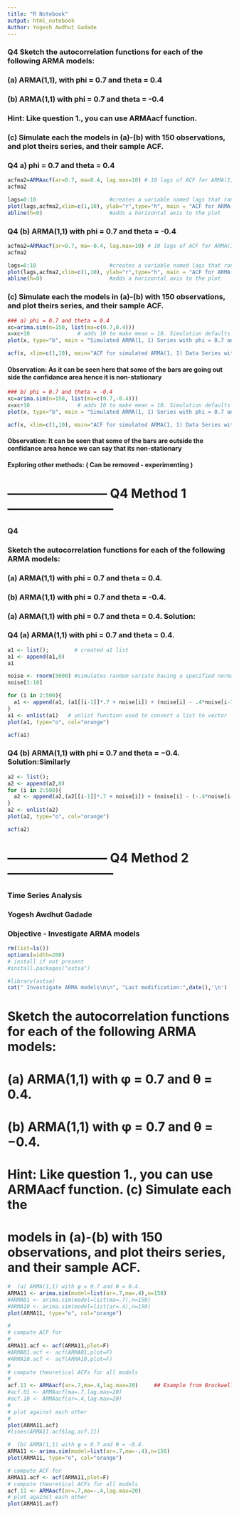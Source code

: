 ```yaml
---
title: "R Notebook"
output: html_notebook
Author: Yogesh Awdhut Gadade
---
```

### Q4 Sketch the autocorrelation functions for each of the following ARMA models:
### (a) ARMA(1,1), with phi = 0.7 and theta = 0.4
### (b) ARMA(1,1) with phi = 0.7 and theta = -0.4
### Hint: Like question 1., you can use ARMAacf function.

### (c) Simulate each the models in (a)-(b) with 150 observations, and plot theirs series, and their sample ACF.

### Q4 a)  phi = 0.7 and theta = 0.4

```r
acfma2=ARMAacf(ar=0.7, ma=0.4, lag.max=10) # 10 lags of ACF for ARMA(1, 1) with phi = 0.7 and theta = 0.4
acfma2
```
```r
lags=0:10                       #creates a variable named lags that ranges from 0 to 10.
plot(lags,acfma2,xlim=c(1,10), ylab="r",type="h", main = "ACF for ARMA(1, 1) with phi = 0.7 and theta = 0.4")
abline(h=0)                     #adds a horizontal axis to the plot
```
### Q4 (b) ARMA(1,1) with phi = 0.7 and theta = -0.4
```r
acfma2=ARMAacf(ar=0.7, ma=-0.4, lag.max=10) # 10 lags of ACF for ARMA(1, 1) with phi = 0.7 and theta = -0.4
acfma2
```
```r
lags=0:10                       #creates a variable named lags that ranges from 0 to 10.
plot(lags,acfma2,xlim=c(1,10), ylab="r",type="h", main = "ACF for ARMA(1, 1) with phi = 0.7 and theta = -0.4")
abline(h=0)                     #adds a horizontal axis to the plot
```
### (c) Simulate each the models in (a)-(b) with 150 observations, and plot theirs series, and their sample ACF.
```r
### a) phi = 0.7 and theta = 0.4
xc=arima.sim(n=150, list(ma=c(0.7,0.4)))
x=xc+10               # adds 10 to make mean = 10. Simulation defaults to mean = 0.
plot(x, type="b", main = "Simulated ARMA(1, 1) Series with phi = 0.7 and theta = 0.4")
```
```r
acf(x, xlim=c(1,10), main="ACF for simulated ARMA(1, 1) Data Series with phi = 0.7 and theta = 0.4")

```
#### Observation: As it can be seen here that some of the bars are going out side the confidance area hence it is non-stationary


```r
### b) phi = 0.7 and theta = -0.4
xc=arima.sim(n=150, list(ma=c(0.7,-0.4)))
x=xc+10               # adds 10 to make mean = 10. Simulation defaults to mean = 0.
plot(x, type="b", main = "Simulated ARMA(1, 1) Series with phi = 0.7 and theta = -0.4")
```
```r
acf(x, xlim=c(1,10), main="ACF for simulated ARMA(1, 1) Data Series with phi = 0.7 and theta = -0.4")

```
#### Observation: It can be seen that some of the bars are outside the confidance area hence we can say that its non-stationary




#### Exploring other methods: ( Can be removed - experimenting )


# ------------------------ Q4 Method 1 --------------------------

### Q4
### Sketch the autocorrelation functions for each of the following ARMA models:
### (a) ARMA(1,1) with phi = 0.7 and theta = 0.4.
### (b) ARMA(1,1) with phi = 0.7 and theta = -0.4.
### (a) ARMA(1,1) with phi = 0.7 and theta = 0.4. Solution:

### Q4 (a) ARMA(1,1) with phi = 0.7 and theta = 0.4.
```r
a1 <- list();        # created a1 list
a1 <- append(a1,0)
a1
```

```r
noise <- rnorm(5000) #simulates random variate having a specified normal distribution.
noise[1:10]
```

```r
for (i in 2:500){
  a1 <- append(a1, (a1[[i-1]]*.7 + noise[i]) + (noise[i] - .4*noise[i-1]));
}
a1 <- unlist(a1)   # unlist function used to convert a list to vector
plot(a1, type="o", col="orange")
```

```r
acf(a1)
```

### Q4 (b) ARMA(1,1) with phi = 0.7 and theta = −0.4. Solution:Similarly

```r
a2 <- list();
a2 <- append(a2,0)
for (i in 2:500){
  a2 <- append(a2,(a2[[i-1]]*.7 + noise[i]) + (noise[i] - (-.4*noise[i-1])));
}
a2 <- unlist(a2)
plot(a2, type="o", col="orange")
```

```r
acf(a2)
```

# ------------------------ Q4 Method 2 --------------------------

###################################################### 

### Time Series Analysis
### Yogesh Awdhut Gadade
### Objective - Investigate ARMA models

###################################################### 

```r
rm(list=ls())
options(width=200)
# install if not present
#install.packages("astsa")
```

```r
#library(astsa)
cat(" Investigate ARMA models\n\n", "Last modification:",date(),'\n')
```

###################################################### 

###################################################### 

# Sketch the autocorrelation functions for each of the following ARMA models:

# (a) ARMA(1,1) with φ = 0.7 and θ = 0.4.

# (b) ARMA(1,1) with φ = 0.7 and θ = −0.4.

# Hint: Like question 1., you can use ARMAacf function. (c) Simulate each the

# models in (a)-(b) with 150 observations, and plot theirs series, and their sample ACF.

```r
#  (a) ARMA(1,1) with φ = 0.7 and θ = 0.4.
ARMA11 <- arima.sim(model=list(ar=.7,ma=.4),n=150)
#ARMA01 <- arima.sim(model=list(ma=.7),n=150)
#ARMA10 <- arima.sim(model=list(ar=.4),n=150)
plot(ARMA11, type="o", col="orange")
```

```r
#
# compute ACF for 
#
ARMA11.acf <- acf(ARMA11,plot=F)
#ARMA01.acf <- acf(ARMA01,plot=F)
#ARMA10.acf <- acf(ARMA10,plot=F)
#
# compute theoretical ACFs for all models
#
acf.11 <- ARMAacf(ar=.7,ma=.4,lag.max=20)     ## Example from Brockwell & Davis
#acf.01 <- ARMAacf(ma=.7,lag.max=20)
#acf.10 <- ARMAacf(ar=.4,lag.max=20)
#
# plot against each other
#
plot(ARMA11.acf)
#lines(ARMA11.acf$lag,acf.11)
```

```r
#  (b) ARMA(1,1) with φ = 0.7 and θ = -0.4.
ARMA11 <- arima.sim(model=list(ar=.7,ma=-.4),n=150)
plot(ARMA11, type="o", col="orange")
```

```r
# compute ACF for 
ARMA11.acf <- acf(ARMA11,plot=F)
# compute theoretical ACFs for all models
acf.11 <- ARMAacf(ar=.7,ma=-.4,lag.max=20)
# plot against each other
plot(ARMA11.acf)
```
































